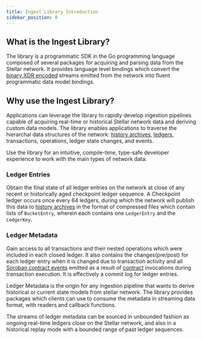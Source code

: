 ```yaml
---
title: Ingest Library Introduction
sidebar_position: 0
---
```


## What is the Ingest Library?

The library is a programmatic SDK in the Go programming language composed of several packages for acquiring and parsing data from the Stellar network. It provides language level bindings which convert the [binary XDR encoded](https://developers.stellar.org/docs/learn/encyclopedia/data-format/xdr) streams emitted from the network into fluent programmatic data model bindings.

## Why use the Ingest Library?

Applications can leverage the library to rapidly develop ingestion pipelines capable of acquiring real-time or historical Stellar network data and deriving custom data models. The library enables applications to traverse the hierarchal data structures of the network: [history archives](https://developers.stellar.org/docs/validators/admin-guide/environment-preparation#history-archives), [ledgers](https://developers.stellar.org/docs/learn/fundamentals/stellar-data-structures/ledgers), transactions, operations, ledger state changes, and events.

Use the library for an intuitive, compile-time, type-safe developer experience to work with the main types of network data:

### Ledger Entries

Obtain the final state of all ledger entries on the network at close of any recent or historically aged checkpoint ledger sequence. A Checkpoint ledger occurs once every 64 ledgers, during which the network will publish this data to [history archives](https://developers.stellar.org/docs/validators/admin-guide/environment-preparation#history-archives) in the format of compressed files which contain lists of `BucketEntry`, wherein each contains one `LedgerEntry` and the `LedgerKey`.

### Ledger Metadata

Gain access to all transactions and their nested operations which were included in each closed ledger. It also contains the changes(pre/post) for each ledger entry when it is changed due to transaction activity and all [Soroban contract events](https://developers.stellar.org/docs/learn/encyclopedia/contract-development/events) emitted as a result of [contract](https://developers.stellar.org/docs/learn/fundamentals/stellar-data-structures/contracts) invocations during transaction execution. It is effectively a commit log for ledger entries.

Ledger Metadata is the origin for any ingestion pipeline that wants to derive historical or current state models from stellar network. The library provides packages which clients can use to consume the metadata in streaming data format, with readers and callback functions.

The streams of ledger metadata can be sourced in unbounded fashion as ongoing real-time ledgers close on the Stellar network, and also in a historical replay mode with a bounded range of past ledger sequences.
